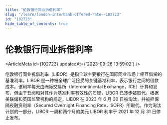 ```yaml
---
title: "伦敦银行同业拆借利率"
slug: "/learn/london-interbank-offered-rate--102723"
id: "102723"
hide_table_of_contents: true
---
```



# 伦敦银行同业拆借利率

<ArticleMeta id={102723} updatedAt={'2023-09-26 13:59:02'} />
<div className='border-solid border-b border-t-0 my-4 border-[var(--ifm-color-gray-300)]' />

伦敦银行同业拆借利率（LIBOR）是指全球主要银行在国际同业市场上相互借贷的基准利率。LIBOR 是一种被全球广泛接受的关键基准利率，表示银行之间的借款成本。该利率每天由洲际交易所（Intercontinental Exchange，ICE）计算和发布，但由于丑闻和对其作为基准利率有效性的质疑，LIBOR 已逐步被取代。根据美联储和英国监管机构的规定，LIBOR 在 2023 年 6 月 30 日被淘汰，并被担保隔夜融资利率（Secured Overnight Financing Rate，SOFR）所取代。作为淘汰计划的一部分，LIBOR 一周和两个月的美元 LIBOR 利率于 2021 年 12 月 31 日停止发布。
